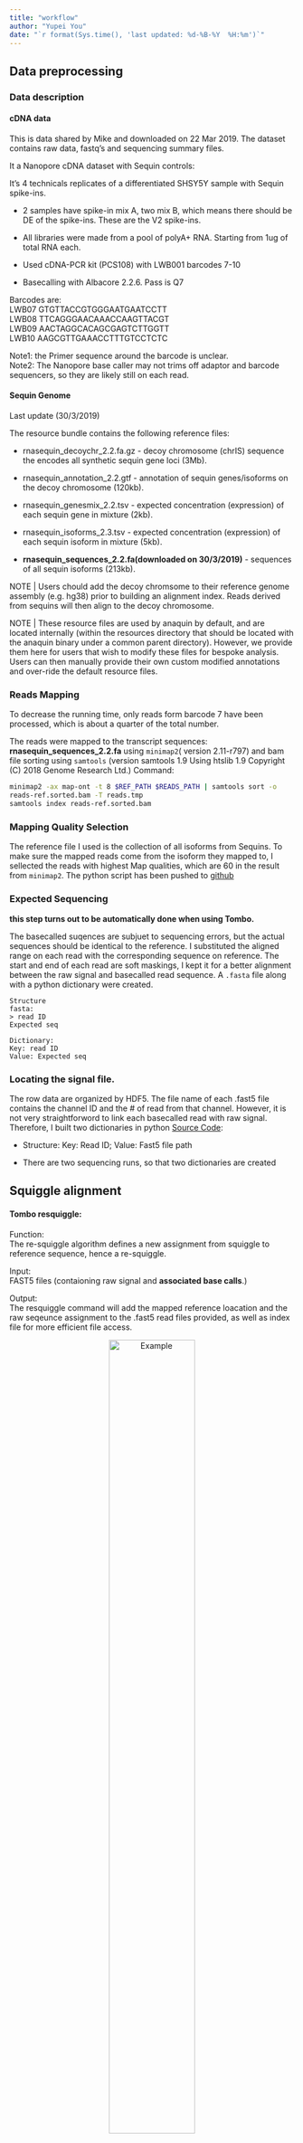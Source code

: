 ```yaml
---
title: "workflow"
author: "Yupei You"
date: "`r format(Sys.time(), 'last updated: %d-%B-%Y  %H:%m')`"
---
```

<style>
.column-left{
  float: left;
  width: 50%;
  text-align: left;
}
.column-center{
  display: inline-block;
  width: 100%;
  text-align: center;
}
.column-right{
  float: right;
  width: 50%;
  text-align: left;
}
</style>

## Data preprocessing

### Data description

#### cDNA data

This is data shared by Mike and downloaded on 22 Mar 2019.
The dataset contains raw data, fastq's and sequencing summary files.


It a Nanopore cDNA dataset with Sequin controls:

It's 4 technicals replicates of a differentiated SHSY5Y sample with Sequin spike-ins. 

  * 2 samples have spike-in mix A, two mix B, which means there should be DE of the spike-ins. These are the V2 spike-ins.

  * All libraries were made from a pool of polyA+ RNA. Starting from 1ug of total RNA each.
  
  * Used cDNA-PCR kit (PCS108) with LWB001 barcodes 7-10

  * Basecalling with Albacore 2.2.6. Pass is Q7

Barcodes are:<br/>
LWB07   GTGTTACCGTGGGAATGAATCCTT<br/>
LWB08   TTCAGGGAACAAACCAAGTTACGT<br/>
LWB09   AACTAGGCACAGCGAGTCTTGGTT<br/>
LWB10   AAGCGTTGAAACCTTTGTCCTCTC<br/>

Note1: the Primer sequence around the barcode is unclear.<br/>
Note2: The Nanopore base caller may not trims off adaptor and barcode sequencers, so they are likely still on each read.








#### Sequin Genome
Last update (30/3/2019)

The resource bundle contains the following reference files:

+ rnasequin_decoychr_2.2.fa.gz - decoy chromosome (chrIS) sequence the encodes all synthetic sequin gene loci (3Mb).

+ rnasequin_annotation_2.2.gtf - annotation of sequin genes/isoforms on the decoy chromosome (120kb).

+ rnasequin_genesmix_2.2.tsv - expected concentration (expression) of each sequin gene in mixture (2kb).

+ rnasequin_isoforms_2.3.tsv - expected concentration (expression) of each sequin isoform in mixture (5kb).

+ **rnasequin_sequences_2.2.fa(downloaded on 30/3/2019)** - sequences of all sequin isoforms (213kb).

NOTE | Users chould add the decoy chromsome to their reference genome assembly (e.g. hg38) prior to building an alignment index. Reads derived from sequins will then align to the decoy chromosome.

NOTE | These resource files are used by anaquin by default, and are located internally (within the resources directory that should be located with the anaquin binary under a common parent directory). However, we provide them here for users that wish to modify these files for bespoke analysis. Users can then manually provide their own custom modified annotations and over-ride the default resource files.

### Reads Mapping

To decrease the running time, only reads form barcode 7 have been processed, which is about a quarter of the total number. 

The reads were mapped to the transcript sequences: **rnasequin_sequences_2.2.fa** using `minimap2`( version 2.11-r797) and bam file sorting using `samtools` (version samtools 1.9 Using htslib 1.9 Copyright (C) 2018 Genome Research Ltd.) Command: 

```bash
minimap2 -ax map-ont -t 8 $REF_PATH $READS_PATH | samtools sort -o
reads-ref.sorted.bam -T reads.tmp
samtools index reads-ref.sorted.bam
```


### Mapping Quality Selection

The reference file I used is the collection of all isoforms from Sequins. To make sure the mapped reads come from the isoform they mapped to, I sellected the reads with highest Map qualities, which are 60 in the result from `minimap2`. The python script has been pushed to [github](https://github.com/youyupei/Nanopore-Splicing-Site/blob/master/Mapped_reads.py) 

### Expected Sequencing

**this step turns out to be automatically done when using Tombo. **

The basecalled suqences are subjuet to sequencing errors, but the actual sequences should be identical to the reference. I substituted the aligned range on each read with the corresponding sequence on reference. The start and end of each read are soft maskings, I kept it for a better alignment between the raw signal and basecalled read sequence. A `.fasta` file along with a python dictionary were created. 
```{}
Structure
fasta:
> read ID
Expected seq

Dictionary:
Key: read ID
Value: Expected seq
```
### Locating the signal file.

The row data are organized by HDF5. The file name of each .fast5 file contains the channel ID and the # of read from that channel. However, it is not very straightforword to link each basecalled read with raw signal. Therefore, I built two dictionaries in python [Source Code](https://github.com/youyupei/Nanopore-Splicing-Site/blob/master/Squiggle_dict_generator.py):

* Structure: Key: <string> Read ID; Value: <string> Fast5 file path

* There are two sequencing runs, so that two dictionaries are created


## Squiggle alignment

#### Tombo resquiggle:

Function:<br/>
The re-squiggle algorithm defines a new assignment from squiggle to reference sequence, hence a re-squiggle.

Input:<br/>
FAST5 files (contaioning raw signal and **associated base calls**.)

Output:<br/>
The resquiggle command will add the mapped reference loacation and the raw seqeunce assignment to the .fast5 read files provided, as well as index file for more efficient file access.

<center>
![Example](../docs/img/Tombo_result.png){width=60%}
</center>

```bash
# annotate raw FAST5s with FASTQ files produced from the same reads
# skip this step if raw read files already contain basecalls
tombo preprocess annotate_raw_with_fastqs --fast5-basedir <fast5s-base-directory> --fastq-filenames <reads.fastq>

tombo resquiggle <fast5s-base-directory> <reference-fasta> --processes 4 --num-most-common-errors 5
```





## Play with a single splicing site

I randomly selected a splicing site: R1_102_1 ref pos:6790296 transcript pos: 130

### Mapping result

The reads were mapped to the reference genome in two different way about splicing sites:

To decrease the running time, only reads form barcode 7 have been processed, which is about a quarter of the total number. 

The reads were mapped to the transcript sequences: **rnasequin_sequences_2.2.fa** using `minimap2`( version 2.11-r797) and bam file sorting using `samtools` (version samtools 1.9 Using htslib 1.9 Copyright (C) 2018 Genome Research Ltd.) Command: 

  1. do not match GT-AG:
  
```bash
REF_PATH=/home/youyupei/PhD_proj/cDNA_dataset_Analyses/Sequin_resources/rnasequin_decoychr_2.2.fa

READS_PATH=/home/youyupei/PhD_proj/cDNA_dataset_Analyses/intermedia_data/Mapped_qlt58.sorted.fq

minimap2 -ax splice -t 8 $REF_PATH $READS_PATH | samtools sort -o mapped.un.splice.sorted.bam -T reads.tmp
samtools index mapped.un.splice.sorted.bam
```
  
  
  BAM file name: mapped.un.splice.sorted.bam [^1]
  
  <center>
  ![](../docs/img/R1_102_2_dont_match_GTAG.PNG)
  </center>
  
  2. match GT-AG (currently playing with):
```bash
cd /home/youyupei/PhD_proj/cDNA_dataset_Analyses/intermedia_data/BAM

REF_PATH=/home/youyupei/PhD_proj/cDNA_dataset_Analyses/Sequin_resources/rnasequin_decoychr_2.2.fa

READS_PATH=/home/youyupei/PhD_proj/cDNA_dataset_Analyses/intermedia_data/Mapped_qlt58.sorted.fq

minimap2 -ax splice -t 8 -uf $REF_PATH $READS_PATH | samtools sort -o mapped.un.splice.sorted.bam -T reads.tmp
samtools index mapped.un.splice.sorted.bam
```

  BAM file name: mapped.splice.sorted.bam
  
  ![](../docs/img/R1_102_2_GTAG.png)
  
  [^1]: BAM file path: /home/youyupei/PhD_proj/cDNA_dataset_Analyses/intermedia_data/BAM

### Exon junction Candidates
By looking at the mapping results, we proposed 2 potiential splicing site according to the supports from the mapped reads:

<div class=column-left>
**potential exon junction 1**:

  ......GGCCAGGAAT ......
</div>
<div class = column-right>
**potential exon junction 2**:

  ...... GGCCAGTGGAAT......
</div>



### Queried read

After proposing the potential exon junction candidates, we query each read at a time. Currently, only one read, whose splicing site is consistent with annotated one, is queried: (Highlighted in the mapping figure)

**Read name** = 41bc625c-8ff9-400a-a32c-e647cb1ca97c
**Reference span** = R1_102_1:1-1,490 (+)

#### Normalisation

I followed Tombo[^2] and normalise the squiggle using following method:
  $$ NormSignal = \frac{RawSignal-Shift}{Scale}$$



[^2]: https://nanoporetech.github.io/tombo/resquiggle.html#signal-normalization

#### Raw read visualisation:

The script for ploting the squiggle is `Python/visulisation/plot_squiggle.py`:

**Usage**:
```bash
python plot_squiggle.py <fast5 filename> <save fig as> <optianl: start> <optional: end>
```


<center>

![](../docs/img/41bc625c-8ff9-400a-a32c-e647cb1ca97c.png){width=70%}
</center>


**The sequence near the queried exon junction:**


.....CCTCCGGCCAGT||GGAATCTTG..... (|| is the true exon boundary.)








#### Locate the queried exon junction

By running `tombo resquiggle` we can the the index of data points than belong to the junction region:

For all the spike-in reads with barcode 7, we ran the following code:
```bash

FAST5_DIR=/data/cephfs/punim0614/yupei/dataset/cDNA/test_subset_seq_run_1213_barcode_7/fast5s
FASTQ_PATH=/data/cephfs/punim0614/yupei/dataset/cDNA/test_subset_seq_run_1213_barcode_7/test_fastq.fq
REF=/home/youyupei/PhD_proj/cDNA_dataset_Analyses/Sequin_resources/rnasequin_sequences_2.2.fa

# annotate raw FAST5s with FASTQ files produced from the same reads
# skip this step if raw read files already contain basecalls
tombo preprocess annotate_raw_with_fastqs --fast5-basedir $FAST5_DIR --fastq-filenames $FASTQ_PATH

tombo resquiggle $FAST5_DIR $REF --processes 8 --num-most-common-errors 5
```
Now the information in `.fq` file will be stored into the `.fast5` file. However, it tricky to find the corresponding `.fast5` file by look into the file and match the read id. I have generated two file (`test_fast5_file.txt`,  `test_readid.txt`) in `/data/cephfs/punim0614/yupei/dataset/cDNA/test_subset_seq_run_1213_barcode_7`. These two file list the fast5_filename and readid in the same order. We can get the fast5 filename from the read id using following command:

```bash
file_dir=/data/cephfs/punim0614/yupei/dataset/cDNA/test_subset_seq_run_1213_barcode_7
# looking for read 41bc625c-8ff9-400a-a32c-e647cb1ca97c
line=$(sed -n '/41bc625c-8ff9-400a-a32c-e647cb1ca97c/=' test_readid.txt)
head -n $line test_fast5_file.txt | tail -n 1
```

The alignment results were written in the .fast5 file. The following figure shows the information of squiggle assigned to the exon boundary:

<center>

![Tombo resquiggle result of the exon boundary, **read start point: 2108**](../docs/img/41bc625c-8ff9-400a-a32c-e647cb1ca97c_exon_junction_index.PNG){width=60; #boundary_region}

</center>


**Note: The alignment of squiggle to the reference doesn't start from the first data point, for example, here, 2108 points were skipped since they may come from the flanking region of the delay when sequencing begin.**

Then we could plot the No.3792(1684+2108) to No.3909(1801+2108) data points which are assigned to the 8 bases of exon boundary (**CAGTGGAA**) by Tombo:
```bash
cd /home/youyupei/PhD_proj/cDNA_dataset_Analyses/tiny_set/quried_read/queried_read_true

python /home/youyupei/PhD_proj/Python/visulisation/plot_squiggle.py DESKTOP_4SQHSSK_20180117_FAH31144_MN18871_sequencing_run_SHSY5Y_cDNA_bcode_test_35833_read_48338_ch_43_strand.fast5 exon_junc.png 3792 3909
```

<center>

![exon_junc.png](../docs/img/41bc625c-8ff9-400a-a32c-e647cb1ca97c_exon_junc.png){width=85%}

</center>




### Generate representative squiggle
#### scrappie squiggle

scrappie squiggle offers model that can take genomic seq as input and output a squiggle model.

```bash
cat motif.fa

>motif1
CCTCCGGCCAGGAATCTTGG
>motif2
CCTCCGGCCAGTGGAATCTTGG

scrappie squiggle motif.fa
#motif1
pos     base    current sd      dwell
0       C       0.079393        0.246576        1.260316
1       C       0.173283        0.279191        1.997539
2       T       1.675771        0.265075        5.029190
3       C       0.782815        0.115154        8.015615
4       C       0.322376        0.117889        6.181633
5       G       -0.939446       0.140061        7.694880
6       G       -0.624462       0.149050        7.269218
7       C       0.834250        0.127715        7.511081
8       C       0.507823        0.101567        8.413451
9       A       -0.185710       0.130177        8.313931
10      G       -0.794095       0.113302        8.961154
11      G       -1.342859       0.140990        8.430869
12      A       -1.672500       0.131926        8.973479
13      A       -1.104969       0.193693        8.682899
14      T       1.865047        0.294928        10.313233
15      C       -0.272842       0.169230        8.563330
16      T       0.694751        0.148489        6.617270
17      T       0.808682        0.181729        8.346174
18      G       -0.865237       0.365732        12.009984
19      G       -0.199032       0.567114        10.152534
#motif2
pos     base    current sd      dwell
0       C       0.101065        0.239271        1.504468
1       C       0.176557        0.290187        1.791338
2       T       1.677020        0.259444        5.615876
3       C       0.788714        0.126458        7.922444
4       C       0.308722        0.115572        7.711353
5       G       -0.954900       0.136572        8.255605
6       G       -0.590207       0.153253        5.455171
7       C       0.930568        0.126736        7.415801
8       C       0.521894        0.126124        7.854805
9       A       -0.799399       0.135139        7.927912
10      G       -1.409017       0.140081        9.589546
11      T       1.111312        0.198856        9.070815
12      G       -0.209650       0.158067        8.972621
13      G       -1.273490       0.143306        8.812642
14      A       -1.772102       0.138298        9.380451
15      A       -1.175741       0.191701        8.371544
16      T       1.872593        0.304727        9.712858
17      C       -0.266769       0.175313        8.087045
18      T       0.727317        0.156353        6.242123
19      T       0.814729        0.189654        7.836185
20      G       -0.870297       0.362229        11.444877
21      G       -0.204841       0.559124        10.015700

```


I emailed for the algorithm to the developer of scrappie and here is the reply:

```{}
The basic architecture is stacked convolutional network, implemented in squiggle_r94 (https://github.com/nanoporetech/scrappie/blob/master/src/networks.c#L397): 
All convolution window lengths are 9 and have a tanh activation

Embed the sequence into a 3 x sequence_length matrix, the coordinate of each base defined by the points of a tetrahedron.
Convolution 3 ->32
Repeated four times:
Residual wrapper x + f(x) around
Convolution 32 -> 32
Convolution 32 -> 3
After transforming, the three outputs for each sequence position can be interpreted as the expected current level, variance and dwell of the samples matching that position. The network can be trained by Taiyaki, using a custom loss function that calculates the probability of each signal given its predicted squiggle.

Hope this helps.

```

**Problems: We are worrying about that the signal may change across different sequencing run, the data for training used by scrappie group may differ from ours. But this method is still worth to be tried, because the results will be good if the signal level distributions from different sequecing run are consistent after nomalisation.**

**Advantages:**

* The steps are simpler
* Expected squiggle of motifs with whatever length can be generated quickly

#### representative squiggle from spike-in

##### Count motif

![**Figure: Illustration of motif counting**](../docs/img/count_motif_example.png)

For cDNA data, we could count signal from either forward strand or reverse strand. That means for a queried motif, we can also look for it's reverse compliment.

**Compared with the scrappie approach:**

* Pros:
  + Spikin reads are fro the same sequencing run of the other reads, which overcomes the limitation of the scrappie approach

* Cons:
  1. After finding the occurance of queried motifs, we need to extract corresponding signal data. We did it using tombo resquiggle. However this step may have same problem because tombo resquiggle also relies on the pre-trained pore model.
  2. We are not sure the tombo resquiggle result is accurate, because there is no way to test the correctness of the squiggle-to-base assignment. This step may also introduce some uncertainty.
  3. The length of the queried motifs are limited to a gread extent, since we can hardly find occurances in spikein transcripts when querying motif longer than 10. This will affect the results a lot because the signal assigned to the start and end bases are depend on the based coming before or after the queried motif. 
  4. This method is much more tedious than the scrappie squiggle method.
  

### DTW using based on scrappie model

Do this by using SquiggleKit MotifSeq.py[^3]:

**Input:**
scrappie model
signal.tsv

**output:**
best local match of the motif model in the singal

[^3]: https://github.com/Psy-Fer/SquiggleKit

#### Transform data to suit the SquiggleKit input

SquiggleKit require the signal data to be presented as .tsv file with following format:
```bash
GXB01170_20180329_FAH60584_GA50000_sequencing_run_LLAAB035083_26949_read_15463_ch_199_strand.fast5	12611	all	589	564	554	566	540	548	570	566	596	660	683	588	601	629	639	610	607	594	599	543	573	596	593	624	613	614	637	606	618	617	548	537	564	549	565	556	514	541	537	535	559	528	573	555	546	627	552	547	558	569	553	577	621	615	627	600	607	586	562	435	439	457	448	462	462	494	581	577	536	557	529	571	597	555	540	550	520	552	541	526	531	545	536	592	614	614	605	597	610	594	599	612	615	597	586	592	583	592	582	588	588	579	604	579	596	595	600	594	590	589	584	582	584	573	582	577	605	639	641	653	651	762	817	807	824	842	842	805	826	827	815	810	808	819	816	809	818	823	793	778	787	801	781	801	806	822	823	802	807	808	801	794	818	775	761	745	734	714	721	704	686	693	671	649	630	628	645	686	677	701	634	617	617	545	562	548	553	553	552	
```

I selected the region in the previous [table: tombo output](#boundary_region)

The raw data start from **3694(1586+2108) to 3945(1817+20+2108)**:
```bash
cd /home/youyupei/PhD_proj/cDNA_dataset_Analyses/tiny_set/quried_read

SCRIPT_PATH=/home/youyupei/PhD_proj/Python/
fast5_file=/home/youyupei/PhD_proj/cDNA_dataset_Analyses/tiny_set/quried_read/queried_read_false/fast5s/DESKTOP_4SQHSSK_20180117_FAH31144_MN18871_sequencing_run_SHSY5Y_cDNA_bcode_test_35833_read_48338_ch_43_strand.fast5


python $SCRIPT_PATH/fast5_to_tsv.py $fast5_file boundary_signal.tsv 3694 3945
```

Before applying the DTW, I plotted out the expected signal as well as the observed signal:

```bash
cd /opt/shared/PhD_project/Nanopore-Splicing-Site/example
python3 ../visulisation/plot_scrappie_model.py motif_true.model model_plot

python /visulisation/plot_squiggle.py DESKTOP_4SQHSSK_20180117_FAH31144_MN18871_sequencing_run_SHSY5Y_cDNA_bcode_test_35833_read_48338_ch_43_strand.fast5 exon_junc_20_bases.png 3694 3945

```
<center>

![Raw data](../docs/img/exon_junc_20_bases.png){width=75%}
![Expected squiggle](../docs/img/model_plot_ture.png){width=75%}


</center>


#### DTW using SquiggleKit: MotifSeq.py



In SquiggleKit, DTW is applied using `[mlpy.dtw_subsequence](http://mlpy.sourceforge.net/docs/3.5/dtw.html#subsequence-dtw)` in [mlpy](http://mlpy.sourceforge.net/docs/3.5/) package:

  mlpy.dtw_subsequence:

  * It's a local alignment
  * Use Manhattan distance
  
  MotifSeq.py:

  * Input: .tsv file, signal start from the 4th element in each row
  * dtw_subsequence in MotifSeq.py compares the raw signal with the scrappie model (Doesn't use the variance).

Input of MotifSeq.py is saved in `Nanopore-Splicing-Site/example`:

Bash command (ran locally):
```bash
cd /opt/shared/PhD_project/Nanopore-Splicing-Site/example


echo "false model:"
python $shared/SquiggleKit/MotifSeq.py -s boundary_signal.tsv -m motif_false.model
echo "true model:"
python $shared/SquiggleKit/MotifSeq.py -s boundary_signal.tsv -m motif_true.model

```
Here is the result
```bash
false model:

/home/youyupei/PhD_proj/cDNA_dataset_Analyses/tiny_set/quried_read/queried_read_false/fast5s/DESKTOP_4SQHSSK_20180117_FAH31144_MN18871_sequencing_run_SHSY5Y_cDNA_bcode_test_35833_read_48338_ch_43_strand.fast5 Dist: 48.871340492238865 pos: 50 , 166 Dist from Start 50 Length: 116


true model:

/home/youyupei/PhD_proj/cDNA_dataset_Analyses/tiny_set/quried_read/queried_read_false/fast5s/DESKTOP_4SQHSSK_20180117_FAH31144_MN18871_sequencing_run_SHSY5Y_cDNA_bcode_test_35833_read_48338_ch_43_strand.fast5 Dist: 58.51271588303034 pos: 33 , 233 Dist from Start 33 Length: 200
```








